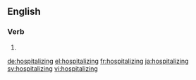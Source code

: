 ==English==

===Verb===
{{head|en}}

# {{present participle of|hospitalize|lang=en}}

[[de:hospitalizing]]
[[el:hospitalizing]]
[[fr:hospitalizing]]
[[ja:hospitalizing]]
[[sv:hospitalizing]]
[[vi:hospitalizing]]